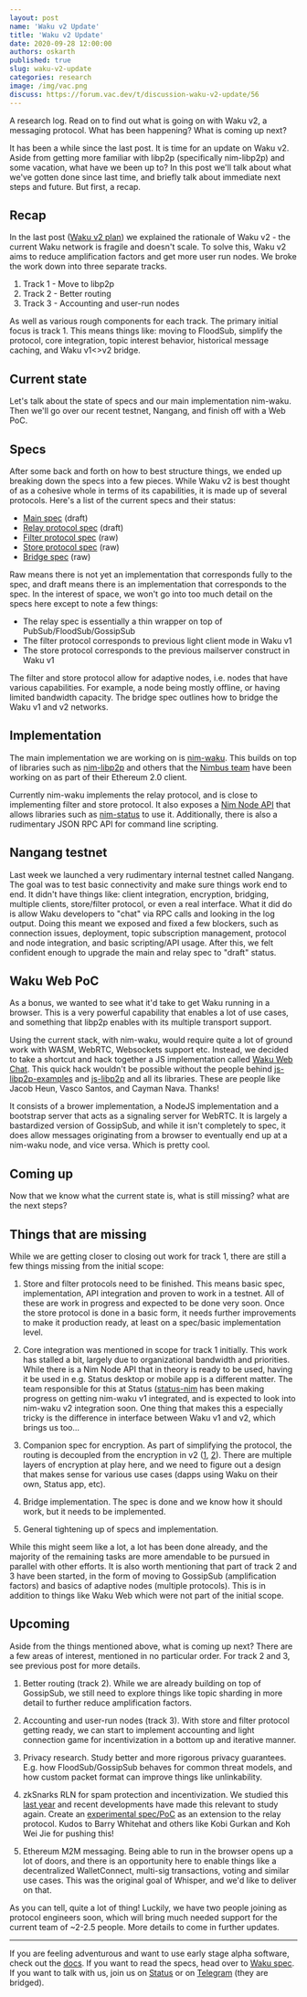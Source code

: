 ```yaml
---
layout: post
name: 'Waku v2 Update'
title: 'Waku v2 Update'
date: 2020-09-28 12:00:00
authors: oskarth
published: true
slug: waku-v2-update
categories: research
image: /img/vac.png
discuss: https://forum.vac.dev/t/discussion-waku-v2-update/56
---
```


A research log. Read on to find out what is going on with Waku v2, a messaging protocol. What has been happening? What is coming up next?

<!--truncate-->

It has been a while since the last post. It is time for an update on Waku v2. Aside from getting more familiar with libp2p (specifically nim-libp2p) and some vacation, what have we been up to? In this post we'll talk about what we've gotten done since last time, and briefly talk about immediate next steps and future. But first, a recap.

## Recap

In the last post ([Waku v2 plan](https://vac.dev/waku-v2-plan)) we explained the rationale of Waku v2 - the current Waku network is fragile and doesn't scale. To solve this, Waku v2 aims to reduce amplification factors and get more user run nodes. We broke the work down into three separate tracks.

1. Track 1 - Move to libp2p
2. Track 2 - Better routing
3. Track 3 - Accounting and user-run nodes

As well as various rough components for each track. The primary initial focus is track 1. This means things like: moving to FloodSub, simplify the protocol, core integration, topic interest behavior, historical message caching, and Waku v1<\>v2 bridge.

## Current state

Let's talk about the state of specs and our main implementation nim-waku. Then we'll go over our recent testnet, Nangang, and finish off with a Web PoC.

## Specs

After some back and forth on how to best structure things, we ended up breaking down the specs into a few pieces. While Waku v2 is best thought of as a cohesive whole in terms of its capabilities, it is made up of several protocols. Here's a list of the current specs and their status:

- [Main spec](https://rfc.vac.dev/spec/10/) (draft)
- [Relay protocol spec](https://rfc.vac.dev/spec/11/) (draft)
- [Filter protocol spec](https://rfc.vac.dev/spec/12) (raw)
- [Store protocol spec](https://rfc.vac.dev/spec/13) (raw)
- [Bridge spec](https://rfc.vac.dev/spec/15/) (raw)

Raw means there is not yet an implementation that corresponds fully to the spec, and draft means there is an implementation that corresponds to the spec. In the interest of space, we won't go into too much detail on the specs here except to note a few things:

- The relay spec is essentially a thin wrapper on top of PubSub/FloodSub/GossipSub
- The filter protocol corresponds to previous light client mode in Waku v1
- The store protocol corresponds to the previous mailserver construct in Waku v1

The filter and store protocol allow for adaptive nodes, i.e. nodes that have various capabilities. For example, a node being mostly offline, or having limited bandwidth capacity. The bridge spec outlines how to bridge the Waku v1 and v2 networks.

## Implementation

The main implementation we are working on is [nim-waku](https://github.com/status-im/nim-waku/). This builds on top of libraries such as [nim-libp2p](https://github.com/status-im/nim-libp2p) and others that the [Nimbus team](https://nimbus.team/) have been working on as part of their Ethereum 2.0 client.

Currently nim-waku implements the relay protocol, and is close to implementing filter and store protocol. It also exposes a [Nim Node API](https://github.com/status-im/nim-waku/blob/master/docs/api/v2/node.md) that allows libraries such as [nim-status](https://github.com/status-im/status-nim) to use it. Additionally, there is also a rudimentary JSON RPC API for command line scripting.

## Nangang testnet

Last week we launched a very rudimentary internal testnet called Nangang. The goal was to test basic connectivity and make sure things work end to end. It didn't have things like: client integration, encryption, bridging, multiple clients, store/filter protocol, or even a real interface. What it did do is allow Waku developers to "chat" via RPC calls and looking in the log output. Doing this meant we exposed and fixed a few blockers, such as connection issues, deployment, topic subscription management, protocol and node integration, and basic scripting/API usage. After this, we felt confident enough to upgrade the main and relay spec to "draft" status.

## Waku Web PoC

As a bonus, we wanted to see what it'd take to get Waku running in a browser. This is a very powerful capability that enables a lot of use cases, and something that libp2p enables with its multiple transport support.

Using the current stack, with nim-waku, would require quite a lot of ground work with WASM, WebRTC, Websockets support etc. Instead, we decided to take a shortcut and hack together a JS implementation called [Waku Web Chat](https://github.com/vacp2p/waku-web-chat/). This quick hack wouldn't be possible without the people behind [js-libp2p-examples](https://github.com/libp2p/js-libp2p-examples/) and [js-libp2p](https://github.com/libp2p/js-libp2p) and all its libraries. These are people like Jacob Heun, Vasco Santos, and Cayman Nava. Thanks!

It consists of a brower implementation, a NodeJS implementation and a bootstrap server that acts as a signaling server for WebRTC. It is largely a bastardized version of GossipSub, and while it isn't completely to spec, it does allow messages originating from a browser to eventually end up at a nim-waku node, and vice versa. Which is pretty cool.

## Coming up

Now that we know what the current state is, what is still missing? what are the next steps?

## Things that are missing

While we are getting closer to closing out work for track 1, there are still a few things missing from the initial scope:

1. Store and filter protocols need to be finished. This means basic spec, implementation, API integration and proven to work in a testnet. All of these are work in progress and expected to be done very soon. Once the store protocol is done in a basic form, it needs further improvements to make it production ready, at least on a spec/basic implementation level.

2. Core integration was mentioned in scope for track 1 initially. This work has stalled a bit, largely due to organizational bandwidth and priorities. While there is a Nim Node API that in theory is ready to be used, having it be used in e.g. Status desktop or mobile app is a different matter. The team responsible for this at Status ([status-nim](https://github.com/status-im/status-nim) has been making progress on getting nim-waku v1 integrated, and is expected to look into nim-waku v2 integration soon. One thing that makes this a especially tricky is the difference in interface between Waku v1 and v2, which brings
   us too...

3. Companion spec for encryption. As part of simplifying the protocol, the routing is decoupled from the encryption in v2 ([1](https://github.com/vacp2p/specs/issues/158), [2](https://github.com/vacp2p/specs/issues/181)). There are multiple layers of encryption at play here, and we need to figure out a design that makes sense for various use cases (dapps using Waku on their own, Status app, etc).

4. Bridge implementation. The spec is done and we know how it should work, but it needs to be implemented.

5. General tightening up of specs and implementation.

While this might seem like a lot, a lot has been done already, and the majority of the remaining tasks are more amendable to be pursued in parallel with other efforts. It is also worth mentioning that part of track 2 and 3 have been started, in the form of moving to GossipSub (amplification factors) and basics of adaptive nodes (multiple protocols). This is in addition to things like Waku Web which were not part of the initial scope.

## Upcoming

Aside from the things mentioned above, what is coming up next? There are a few areas of interest, mentioned in no particular order. For track 2 and 3, see previous post for more details.

1. Better routing (track 2). While we are already building on top of GossipSub, we still need to explore things like topic sharding in more detail to further reduce amplification factors.

2. Accounting and user-run nodes (track 3). With store and filter protocol getting ready, we can start to implement accounting and light connection game for incentivization in a bottom up and iterative manner.

3. Privacy research. Study better and more rigorous privacy guarantees. E.g. how FloodSub/GossipSub behaves for common threat models, and how custom packet
   format can improve things like unlinkability.

4. zkSnarks RLN for spam protection and incentivization. We studied this [last year](https://vac.dev/feasibility-semaphore-rate-limiting-zksnarks) and recent developments have made this relevant to study again. Create an [experimental spec/PoC](https://github.com/vacp2p/specs/issues/189) as an extension to the relay protocol. Kudos to Barry Whitehat and others like Kobi Gurkan and Koh Wei Jie for pushing this!

5. Ethereum M2M messaging. Being able to run in the browser opens up a lot of doors, and there is an opportunity here to enable things like a decentralized WalletConnect, multi-sig transactions, voting and similar use cases. This was the original goal of Whisper, and we'd like to deliver on that.

As you can tell, quite a lot of thing! Luckily, we have two people joining as protocol engineers soon, which will bring much needed support for the current team of ~2-2.5 people. More details to come in further updates.

---

If you are feeling adventurous and want to use early stage alpha software, check out the [docs](https://github.com/status-im/nim-waku/tree/master/docs). If you want to read the specs, head over to [Waku spec](https://rfc.vac.dev/spec/10/). If you want to talk with us, join us on [Status](https://get.status.im/chat/public/vac) or on [Telegram](https://t.me/vacp2p) (they are bridged).
